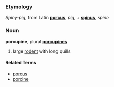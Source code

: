 ===Etymology===
''Spiny-pig'', from Latin '''[[porcus]]''', ''pig'', + '''[[spinus]]''', ''spine''

===Noun===
'''porcupine''', plural '''[[porcupines]]'''

# large [[rodent]] with long quills

====Related Terms====
*[[porcus]]
*[[porcine]]